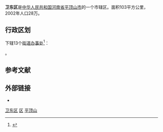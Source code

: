 {{Infobox China County
|Belong = [[河南省|河南省]][[平顶山市|平顶山市]]
}}
'''卫东区'''是[[中华人民共和国|中华人民共和国]][[河南省|河南省]][[平顶山市|平顶山市]]的一个市辖区。面积103平方公里，2002年人口28万。

== 行政区划 ==
{{PAGENAMEBASE}}下辖13个[[街道办事处|街道办事处]]<ref>{{PRC admin/ref sgc|41/04/03}}</ref>：

{{PRC admin/children|41/04/03}}。

== 参考文献 ==
{{reflist}}

== 外部链接 ==
* {{Official website|http://www.weidong.gov.cn/|name=平顶山市卫东区人民政府}}

{{henan-stub}}
{{平顶山市卫东区行政区划}}
{{平顶山市行政区划}}
{{河南行政区划}}

[[category:卫东区|]]
[[category:平顶山区县市|区]]
[[category:河南市辖区|平顶山]]